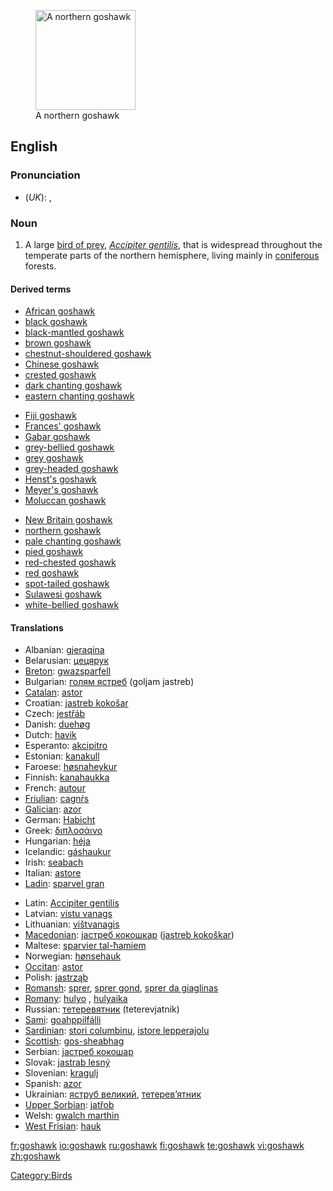 {{wikipedia}}
[[Image:Northern_Goshawk_ad_M2.jpg|thumb|right|160px|A northern goshawk]]
==English==

===Pronunciation===
* (''UK''): {{IPA|/ˈgɒshɔːk/}}, {{SAMPA|/"gQshO:k/}}

===Noun===
{{en-noun}}

# A large [[bird of prey]], ''[[Accipiter gentilis]]'', that is widespread throughout the temperate parts of the northern hemisphere, living mainly in [[coniferous]] forests.

====Derived terms====
{{top3}}
* [[African goshawk]]
* [[black goshawk]]
* [[black-mantled goshawk]]
* [[brown goshawk]]
* [[chestnut-shouldered goshawk]]
* [[Chinese goshawk]]
* [[crested goshawk]]
* [[dark chanting goshawk]]
* [[eastern chanting goshawk]]
{{mid3}}
* [[Fiji goshawk]]
* [[Frances' goshawk]]
* [[Gabar goshawk]]
* [[grey-bellied goshawk]]
* [[grey goshawk]]
* [[grey-headed goshawk]]
* [[Henst's goshawk]]
* [[Meyer's goshawk]]
* [[Moluccan goshawk]]
{{mid3}}
* [[New Britain goshawk]]
* [[northern goshawk]]
* [[pale chanting goshawk]]
* [[pied goshawk]]
* [[red-chested goshawk]]
* [[red goshawk]]
* [[spot-tailed goshawk]]
* [[Sulawesi goshawk]]
* [[white-bellied goshawk]]
{{bottom}}

====Translations====
{{trans-top|bird of prey}}
* Albanian: [[gjeraqina]]
* Belarusian: [[цецярук]]
* [[Breton]]: [[gwazsparfell]]
* Bulgarian: [[голям ястреб]] (goljam jastreb)
* [[Catalan]]: [[astor]]
* Croatian: [[jastreb kokošar]]
* Czech: [[jestřáb]]
* Danish: [[duehøg]]
* Dutch: [[havik]] {{m}}
* Esperanto: [[akcipitro]]
* Estonian: [[kanakull]]
* Faroese: [[høsnaheykur]]
* Finnish: [[kanahaukka]]
* French: [[autour]] {{m}}
* [[Friulian]]: [[cagnŕs]]
* [[Galician]]: [[azor]]
* German: [[Habicht]] {{m}}
* Greek: [[διπλοσάινο]]
* Hungarian: [[héja]]
* Icelandic: [[gáshaukur]]
* Irish: [[seabach]]
* Italian: [[astore]] {{m}}
* [[Ladin]]: [[sparvel gran]]
{{trans-mid}}
* Latin: [[Accipiter gentilis]]
* Latvian: [[vistu vanags]]
* Lithuanian: [[vištvanagis]]
* [[Macedonian]]: [[jастреб кокошкар]] ([[jastreb kokoškar]])
* Maltese: [[sparvier tal-ħamiem]]
* Norwegian: [[hønsehauk]]
* [[Occitan]]: [[astor]]
* Polish: [[jastrząb]]
* [[Romansh]]: [[sprer]], [[sprer gond]], [[sprer da giaglinas]]
* [[Romany]]: [[hulyo]] {{m}}, [[hulyaika]] {{f}}
* Russian: [[тетеревятник]] (teterevjatnik)
* [[Sami]]: [[goahppilfálli]]
* [[Sardinian]]: [[stori columbinu]], [[istore lepperajolu]]
* [[Scottish]]: [[gos-sheabhag]]
* Serbian: [[jастреб кокошар]]
* Slovak: [[jastrab lesný]]
* Slovenian: [[kragulj]]
* Spanish: [[azor]] {{m}}
* Ukrainian: [[яструб великий]], [[тетерев’ятник]]
* [[Upper Sorbian]]: [[jatřob]]
* Welsh: [[gwalch marthin]]
* [[West Frisian]]: [[hauk]]
{{trans-bottom}}

[[Category:Birds]]

[[fr:goshawk]]
[[io:goshawk]]
[[ru:goshawk]]
[[fi:goshawk]]
[[te:goshawk]]
[[vi:goshawk]]
[[zh:goshawk]]